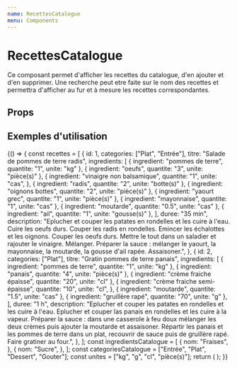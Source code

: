 ```yaml
---
name: RecettesCatalogue
menu: Components
---
```


# RecettesCatalogue


Ce composant permet d'afficher les recettes du catalogue, d'en ajouter
et d'en supprimer. Une recherche peut etre faite sur le nom des recettes et
permettra d'afficher au fur et à mesure les recettes correspondantes.

## Props

<Props of={RecettesCatalogue} />

## Exemples d'utilisation

<Playground>
  {() => {
    const recettes = [
      {
        id: 1,
        categories: ["Plat", "Entrée"],
        titre: "Salade de pommes de terre radis",
        ingredients: [
          { ingredient: "pommes de terre", quantite: "1", unite: "kg" },
          { ingredient: "oeufs", quantite: "3", unite: "pièce(s)" },
          {
            ingredient: "vinaigre non balsamique",
            quantite: "1",
            unite: "cas",
          },
          { ingredient: "radis", quantite: "2", unite: "botte(s)" },
          { ingredient: "oignons bottes", quantite: "2", unite: "pièce(s)" },
          { ingredient: "yaourt grec", quantite: "1", unite: "pièce(s)" },
          { ingredient: "mayonnaise", quantite: "1", unite: "cas" },
          { ingredient: "moutarde", quantite: "0.5", unite: "cas" },
          { ingredient: "ail", quantite: "1", unite: "gousse(s)" },
        ],
        duree: "35 min",
        description:
          "Eplucher et couper les patates en rondelles et les cuire à l'eau. Cuire les oeufs durs. Couper les radis en rondelles. Emincer les échalottes et les oignons. Couper les oeufs durs. Mettre le tout dans un saladier et rajouter le vinaigre. Mélanger. Préparer la sauce :  mélanger le yaourt, la mayonnaise, la moutarde, la gousse d'ail rapée. Assaisoner.",
      },
      {
        id: 2,
        categories: ["Plat"],
        titre: "Gratin pommes de terre panais",
        ingredients: [
          { ingredient: "pommes de terre", quantite: "1", unite: "kg" },
          { ingredient: "panais", quantite: "4", unite: "pièce(s)" },
          { ingredient: "crème fraiche épaisse", quantite: "20", unite: "cl" },
          {
            ingredient: "crème fraiche semi-épaisse",
            quantite: "10",
            unite: "cl",
          },
          { ingredient: "moutarde", quantite: "1.5", unite: "cas" },
          { ingredient: "gruillère rapé", quantite: "70", unite: "g" },
        ],
        duree: "1 h",
        description:
          "Eplucher et couper les patates en rondelles et les cuire à l'eau. Eplucher et couper las panais en rondelles et les cuire à la vapeur. Préparer la sauce : dans une casserole à feu doux mélanger les deux crèmes puis ajouter la moutarde et assaisoner. Répartir les panais et les pommes de terre dans un plat, recouvrir de sauce puis de gruillère rapé. Faire gratiner au four.",
      },
    ];
    const ingredientsCatalogue = [
      {
        nom: "Fraises",
      },
      {
        nom: "Sucre",
      },
    ];
    const categoriesCatalogue = ["Entrée", "Plat", "Dessert", "Gouter"];
    const unites = ["kg", "g", "cl", "pièce(s)"];
    return (
      <RecettesCatalogue
        totalRecettes={recettes}
        possibleIngredients={ingredientsCatalogue}
        totalCategories={categoriesCatalogue}
        totalUnites={unites}
      />
    );
  }}
</Playground>
